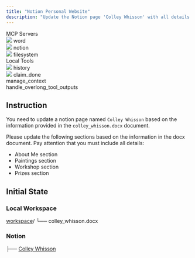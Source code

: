 ```yaml
---
title: "Notion Personal Website"
description: "Update the Notion page 'Colley Whisson' with all details from colley_whisson.docx across four sections: About Me, Paintings, Workshop, and Prizes."
---
```


<Card>
<div className="tools-container">
<div className="mcp-servers-container">
<div className="mcp-servers-title">
MCP Servers
</div>
<div className="mcp-servers-grid">
<div className="mcp-server-item">
<img src="/icons/word.png" style={{height: "20px", width: "20px", margin: 0, padding: 0, display: 'inline-block'}} />
<span className="mcp-server-name">word</span>
</div>
<div className="mcp-server-item">
<img src="/icons/notion.png" style={{height: "20px", width: "20px", margin: 0, padding: 0, display: 'inline-block'}} />
<span className="mcp-server-name">notion</span>
</div>
<div className="mcp-server-item">
<img src="/icons/filesystem.png" style={{height: "20px", width: "20px", margin: 0, padding: 0, display: 'inline-block'}} />
<span className="mcp-server-name">filesystem</span>
</div>
</div>
</div>
<div className="local-tools-container">
<div className="mcp-servers-title">
Local Tools
</div>
<div className="local-tools-grid">
<div className="local-tool-item">
<img src="/icons/history.png" style={{height: "20px", width: "20px", margin: 0, padding: 0, display: 'inline-block'}} />
<span className="local-tool-name">history</span>
</div>
<div className="local-tool-item">
<img src="/icons/claim_done.png" style={{height: "20px", width: "20px", margin: 0, padding: 0, display: 'inline-block'}} />
<span className="local-tool-name">claim_done</span>
</div>
<div className="local-tool-item">
<Icon icon="bars-progress" size={20} color="#4286f6" />
<span className="local-tool-name">manage_context</span>
</div>
<div className="local-tool-item">
<Icon icon="filter-list" size={20} color="#4286f6" />
<span className="local-tool-name">handle_overlong_tool_outputs</span>
</div>
</div>
</div>
</div>
</Card>











## Instruction

You need to update a notion page named `Colley Whisson` based on the information provided in the `colley_whisson.docx` document.

Please update the following sections based on the information in the docx document. Pay attention that you must include all details:

- About Me section
- Paintings section
- Workshop section
- Prizes section


## Initial State

### Local Workspace

<div className="file-tree">
<a href="https://github.com/hkust-nlp/mcpbench_dev/tree/release_v1/tasks/finalpool/notion-personal-website/initial_workspace">workspace</a>/
└── colley_whisson.docx
</div>

### Notion

<div className="file-tree">
├── <a href="https://amazing-wave-b38.notion.site/Colley-Whisson-27ad10a4843680cba4d9d9e160cb05ea">Colley Whisson</a>
</div>



 

